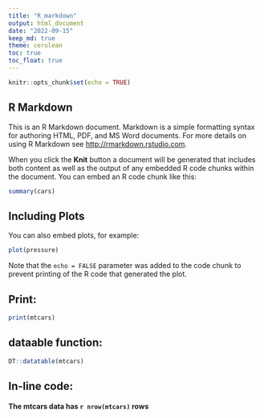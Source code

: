 ```yaml
---
title: "R_markdown"
output: html_document
date: "2022-09-15"
keep_md: true
theme: cerulean
toc: true
toc_float: true
---
```


```r
knitr::opts_chunk$set(echo = TRUE)
```

## R Markdown

This is an R Markdown document. Markdown is a simple formatting syntax for authoring HTML, PDF, and MS Word documents. For more details on using R Markdown see <http://rmarkdown.rstudio.com>.

When you click the **Knit** button a document will be generated that includes both content as well as the output of any embedded R code chunks within the document. You can embed an R code chunk like this:

```r
summary(cars)
```
## Including Plots

You can also embed plots, for example:

```r
plot(pressure)
```

Note that the `echo = FALSE` parameter was added to the code chunk to prevent printing of the R code that generated the plot.


## Print:
```r
print(mtcars)
```

## dataable function:

```r
DT::datatable(mtcars)
```

## In-line code:
#### The mtcars data has `r nrow(mtcars)` rows


